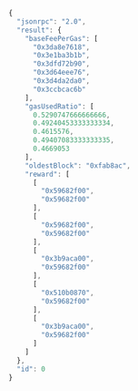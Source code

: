 
<Tabs>
  <TabItem value="JSON">

```js
{
  "jsonrpc": "2.0",
  "result": {
    "baseFeePerGas": [
      "0x3da8e7618",
      "0x3e1ba3b1b",
      "0x3dfd72b90",
      "0x3d64eee76",
      "0x3d4da2da0",
      "0x3ccbcac6b"
    ],
    "gasUsedRatio": [
      0.5290747666666666,
      0.49240453333333334,
      0.4615576,
      0.49407083333333335,
      0.4669053
    ],
    "oldestBlock": "0xfab8ac",
    "reward": [
      [
        "0x59682f00",
        "0x59682f00"
      ],
      [
        "0x59682f00",
        "0x59682f00"
      ],
      [
        "0x3b9aca00",
        "0x59682f00"
      ],
      [
        "0x510b0870",
        "0x59682f00"
      ],
      [
        "0x3b9aca00",
        "0x59682f00"
      ]
    ]
  },
  "id": 0
}
```

  </TabItem>
</Tabs>

